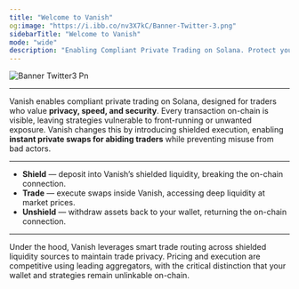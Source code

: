 ```yaml
---
title: "Welcome to Vanish"
og:image: "https://i.ibb.co/nv3X7kC/Banner-Twitter-3.png"
sidebarTitle: "Welcome to Vanish"
mode: "wide"
description: "Enabling Compliant Private Trading on Solana. Protect your Alpha."
---
```


<img
  src="/images/BannerTwitter3.png"
  alt="Banner Twitter3 Pn"
  className="mx-auto"
/>

---

Vanish enables compliant private trading on Solana, designed for traders who value **privacy, speed, and security**. Every transaction on-chain is visible, leaving strategies vulnerable to front-running or unwanted exposure. Vanish changes this by introducing shielded execution, enabling **instant private swaps for abiding traders** while preventing misuse from bad actors.

---

- **Shield** — deposit into Vanish’s shielded liquidity, breaking the on-chain connection.
- **Trade** — execute swaps inside Vanish, accessing deep liquidity at market prices.
- **Unshield** — withdraw assets back to your wallet, returning the on-chain connection.

---

Under the hood, Vanish leverages smart trade routing across shielded liquidity sources to maintain trade privacy. Pricing and execution are competitive using leading aggregators, with the critical distinction that your wallet and strategies remain unlinkable on-chain.